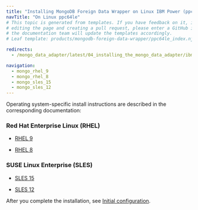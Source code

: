 ```yaml
---
title: "Installing MongoDB Foreign Data Wrapper on Linux IBM Power (ppc64le)"
navTitle: "On Linux ppc64le"
# This topic is generated from templates. If you have feedback on it, instead of
# editing the page and creating a pull request, please enter a GitHub issue and
# the documentation team will update the templates accordingly.
# Leaf template: products/mongodb-foreign-data-wrapper/ppc64le_index.njk

redirects:
  - /mongo_data_adapter/latest/04_installing_the_mongo_data_adapter/ibm_power_ppc64le/

navigation:
  - mongo_rhel_9
  - mongo_rhel_8
  - mongo_sles_15
  - mongo_sles_12
---
```


Operating system-specific install instructions are described in the corresponding documentation:

### Red Hat Enterprise Linux (RHEL)

- [RHEL 9](mongo_rhel_9)

- [RHEL 8](mongo_rhel_8)

### SUSE Linux Enterprise (SLES)

- [SLES 15](mongo_sles_15)

- [SLES 12](mongo_sles_12)

After you complete the installation, see [Initial configuration](../../configuring).
